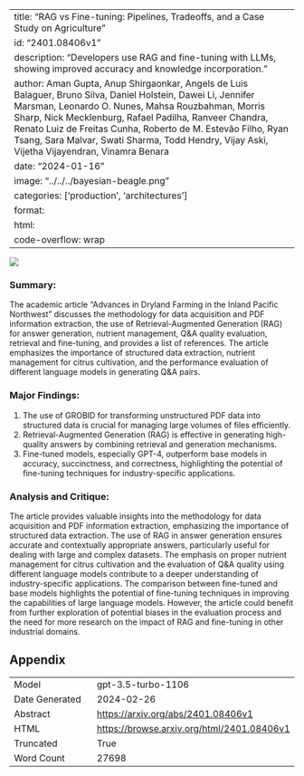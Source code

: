 
---
title: "RAG vs Fine-tuning: Pipelines, Tradeoffs, and a Case Study on Agriculture"
id: "2401.08406v1"
description: "Developers use RAG and fine-tuning with LLMs, showing improved accuracy and knowledge incorporation."
author: Aman Gupta, Anup Shirgaonkar, Angels de Luis Balaguer, Bruno Silva, Daniel Holstein, Dawei Li, Jennifer Marsman, Leonardo O. Nunes, Mahsa Rouzbahman, Morris Sharp, Nick Mecklenburg, Rafael Padilha, Ranveer Chandra, Renato Luiz de Freitas Cunha, Roberto de M. Estevão Filho, Ryan Tsang, Sara Malvar, Swati Sharma, Todd Hendry, Vijay Aski, Vijetha Vijayendran, Vinamra Benara
date: "2024-01-16"
image: "../../../bayesian-beagle.png"
categories: ['production', 'architectures']
format:
  html:
    code-overflow: wrap
---

![](../../../bayesian-beagle.png)

### Summary:

The academic article "Advances in Dryland Farming in the Inland Pacific Northwest" discusses the methodology for data acquisition and PDF information extraction, the use of Retrieval-Augmented Generation (RAG) for answer generation, nutrient management, Q&A quality evaluation, retrieval and fine-tuning, and provides a list of references. The article emphasizes the importance of structured data extraction, nutrient management for citrus cultivation, and the performance evaluation of different language models in generating Q&A pairs.

### Major Findings:
1. The use of GROBID for transforming unstructured PDF data into structured data is crucial for managing large volumes of files efficiently.
2. Retrieval-Augmented Generation (RAG) is effective in generating high-quality answers by combining retrieval and generation mechanisms.
3. Fine-tuned models, especially GPT-4, outperform base models in accuracy, succinctness, and correctness, highlighting the potential of fine-tuning techniques for industry-specific applications.

### Analysis and Critique:
The article provides valuable insights into the methodology for data acquisition and PDF information extraction, emphasizing the importance of structured data extraction. The use of RAG in answer generation ensures accurate and contextually appropriate answers, particularly useful for dealing with large and complex datasets. The emphasis on proper nutrient management for citrus cultivation and the evaluation of Q&A quality using different language models contribute to a deeper understanding of industry-specific applications. The comparison between fine-tuned and base models highlights the potential of fine-tuning techniques in improving the capabilities of large language models. However, the article could benefit from further exploration of potential biases in the evaluation process and the need for more research on the impact of RAG and fine-tuning in other industrial domains.

## Appendix

|          |          |
|----------|----------|
| Model     | gpt-3.5-turbo-1106       |
| Date Generated     | 2024-02-26       |
| Abstract | [https://arxiv.org/abs/2401.08406v1](https://arxiv.org/abs/2401.08406v1)        |
| HTML     | [https://browse.arxiv.org/html/2401.08406v1](https://browse.arxiv.org/html/2401.08406v1)       |
| Truncated       | True       |
| Word Count       | 27698       |